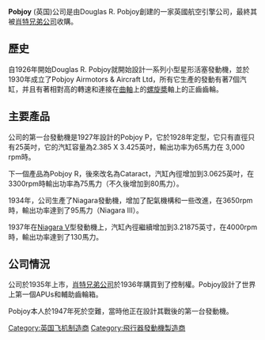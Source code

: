 '''Pobjoy''' (英国)公司是由Douglas R. Pobjoy創建的一家英國航空引擎公司，最終其被[[肖特兄弟公司|肖特兄弟公司]]收購。

==歷史==
自1926年開始Douglas R. Pobjoy就開始設計一系列小型星形活塞發動機，並於1930年成立了Pobjoy Airmotors & Aircraft Ltd，所有它生產的發動有著7個汽缸，并且有著相對高的轉速和連接在[[曲軸|曲軸]]上的[[螺旋槳|螺旋槳]]軸上的正齒齒輪。

==主要產品==
公司的第一台發動機是1927年設計的Pobjoy P，它於1928年定型，它只有直徑只有25英吋，它的汽缸容量為2.385 X 3.425英吋，輸出功率为65馬力在
3,000 rpm時。

下一個產品為Pobjoy R，後來改名為Cataract，汽缸內徑增加到3.0625英吋，在3300rpm時輸出功率為75馬力（不久後增加到80馬力）。

1934年，公司生產了Niagara發動機，增加了配氣機構和一些改進，在3650rpm時，輸出功率達到了95馬力（Niagara III）。

1937年在[[Niagara_V|Niagara V]]型發動機上，汽缸內徑繼續增加到3.21875英寸，在4000rpm時，輸出功率達到了130馬力。

==公司情況==
公司於1935年上市，[[肖特兄弟公司|肖特兄弟公司]]於1936年購買到了控制權。Pobjoy設計了世界上第一個APUs和輔助齒輪箱。

Pobjoy本人於1947年死於空難，當時他正在設計其戰後的第一台發動機。


[[Category:英国飞机制造商|Category:英国飞机制造商]]
[[Category:飛行器發動機製造商|Category:飛行器發動機製造商]]
